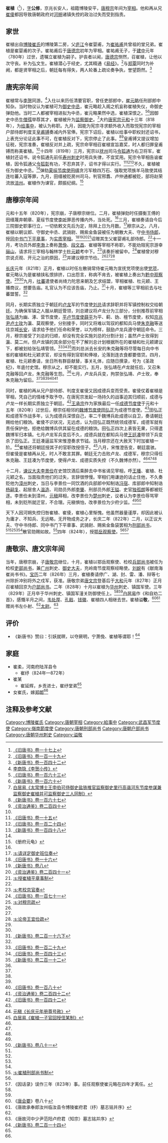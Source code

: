 '''崔植'''（{{bd|772年||829年|3月2日|catIdx=C}}<ref name=BT17-1>[[:s:舊唐書/卷17上|《旧唐书》卷一十七上]]</ref>），[[表字|字]]'''公修'''，京兆长安人，祖籍博陵安平，[[唐穆宗|唐穆宗]]年间为[[宰相|宰相]]。他和再从兄[[崔倰|崔倰]]都因导致唐朝政府对[[河朔|河朔]]诸镇失控的政治过失而受到指责。

== 家世 ==
崔植出自[[博陵崔氏|博陵崔氏]]的博陵第二房，父[[庐江|庐江]]令崔婴甫，为[[崔祐甫|崔祐甫]]共曾祖的堂兄弟。崔植是崔婴甫的次子。崔祐甫后于[[唐德宗|唐德宗]]初年为宰相。崔祐甫无子，于[[建中_(唐朝)|建中]]元年（780年）过世，遗嘱立崔植为嗣子。护丧者以闻，[[唐德宗|唐德宗]]恻然，召崔植，让他以次守丧。补为弘文生。崔植潜心于经史，尤其精通《[[易经|易经]]》。<ref name=BT119>[[:s:舊唐書/卷119|《旧唐书》卷一百一十九]]</ref>与[[郑覃|郑覃]]同时为补阙，都是贤宰相之后，朝廷每有得失，两人轮番上疏论奏争执，誉望蔚然。<ref name=NBT142>[[:s:新唐書/卷142|《新唐书》卷一百四十二]]</ref>

== 唐宪宗年间 ==
崔植常与[[李贺|李贺]]同游。<ref>[[:s:李贺小传|李商隐《李贺小传》]]</ref>入仕以来历任清要官职，曾任吏部郎中，[[崔元略|崔元略]]任刑部郎中知杂。当时物议认为崔植可为[[御史中丞|御史中丞]]，崔元略趁入阁之机妄称崔植失仪，命御史弹劾他。当时二人都被宰相进拟为中丞，崔元略果然中选，崔植深恨之。<ref name=BT163>[[:s:旧唐书/卷163|《旧唐书》卷一百六十三]]</ref><ref name=NBT160>[[:s:新唐书/卷160|《新唐书》卷一百六十]]</ref>因御史中丞[[牛僧孺|牛僧孺]]举荐其才，崔植被升为[[监察御史|监察御史]]。<ref>[[:s:太常博士王申伯可侍御史盐铁推官监察御史里行高谐河东节度参谋兼监察御史崔植并可监察御史三人同制|白居易《太常博士王申伯可侍御史盐铁推官监察御史里行高谐河东节度参谋兼监察御史崔植并可监察御史三人同制》]]</ref>大约[[唐宪宗|唐宪宗]][[元和_(唐朝)|元和]]十三年（818年），为[[给事中|给事中]]，被认为称职。九月，因能为宪宗寻求额外收入而取悦宪宗的宰相户部侍郎判度支[[皇甫镈|皇甫镈]]奏减内外官俸。宪宗下诏后，崔植以给事中职权封还诏书，上表充分论证此事不可，在崔植反对下，宪宗停止了此事。<ref>[[:s:新唐书/卷167|《新唐书》卷一百六十七]]</ref><ref>[[:s:資治通鑑/卷240|《资治通鉴》卷二百四十]]</ref>皇甫镈又提议增加征税，宪宗准奏，崔植反对并上疏，宪宗命宰相召崔植宣旨嘉奖，时人都归罪皇甫镈而称美崔植。<ref name=NBT142/>十四年（819年）三月，宪宗以[[抚州|抚州]]司马[[令狐通|令狐通]]为右卫将军，崔植封还诏书，说令狐通先前任[[寿州_(隋朝)|寿州]][[刺史|刺史]]时用兵失律，不宜奖用。宪宗令宰相告谕崔植，因令狐通父[[令狐彰|令狐彰]]有功，不忍弃其子，诏书才得以实行。<ref>[[:s:旧唐书/卷15|《旧唐书》卷一十五]]</ref><ref>[[:s:旧唐书/卷124|《旧唐书》卷一百二十四]]</ref><ref>[[:s:新唐书/卷148|《新唐书》卷一百四十八]]</ref>不久，崔植被任为御史中丞。<ref name=BT119/>弹劾[[夏绥节度使|夏绥节度使]][[田缙|田缙]]贪污军粮四万石、强取党项族羊马致使其结连吐蕃入寇等罪，九月，田缙被贬房州司马，判官邢翥、卢仲通都被贬，部将赵荣流放[[涪州_(唐朝)|涪州]]。崔植作为谏官，颇振纪纲。<ref name=CFYG>《册府元龟》</ref>

== 唐穆宗年间 ==
元和十五年（820年），宪宗崩，子唐穆宗继位。二月，崔植弹劾时任摄衡王傅的田缙蔑弃朝章、夏绥节度使[[李听|李听]]罪恶传播内外，当处死。<ref name=CFYG/>三月，崔植奏请自今后三院御史职事行立，一切依敕文先后为定，除拜上日为月数。<ref>[[:s:请详定御史班位奏|:s:请详定御史班位奏]]</ref>穆宗从之。八月，崔植以朝议郎、守御史中丞、武骑尉、赐紫金鱼袋被任为朝散大夫、守[[中书侍郎|中书侍郎]]，授[[同中书门下平章事|同中书门下平章事]]，为[[实质宰相|实质宰相]]。<ref name=BT16>[[:s:旧唐书/卷16|《旧唐书》卷一十六]]</ref><ref name=NBT8>[[:s:新唐书/卷8|《新唐书》卷八]]</ref><ref name=ZZTJ241>[[:s:資治通鑑/卷241|《资治通鉴》卷二百四十一]]</ref><ref>[[:s:授崔植平章事制|:s:授崔植平章事制]]</ref>诏赠其生父崔婴甫礼部侍郎。<ref name=BT119/>十一月，考功员外郎[[李渤|李渤]]上奏称[[萧俛|萧俛]]、[[段文昌|段文昌]]、崔植等宰相不称职，不能劝阻宪宗游幸[[骊山|骊山]]，请求将三宰相与翰林学士[[杜元颖|杜元颖]]考中下。<ref>[[:s:考校京官奏|:s:考校京官奏]]</ref>该奏折被留中。<ref name=BT171>[[:s:旧唐书/卷171|《旧唐书》卷一百七十一]]</ref>崔植曾对穆宗说贞观、开元之治的原因，<ref>[[:s:对穆宗疏|:s:对穆宗疏]]</ref>并建议穆宗节俭。<ref name=BT119/><ref name=NBT142/><ref>[[:s:论帝王宜俭疏|:s:论帝王宜俭疏]]</ref>

[[长庆|长庆]]元年（821年）正月，崔植以时任左散骑常侍崔元略为宣抚党项使出使[[党项|党项]]，崔元略认为是崔植挟私恨排挤，口出怨言，称病不肯去，被崔植上奏出为[[黔中观察使|黔中观察使]]。<ref name=BT163/><ref name=NBT160/>九月，[[吐蕃|吐蕃]]遣使者尚绮力陀思来朝及乞求结盟，宰相崔植、杜元颖、王播商议，想要告庙。礼官认为不应该告庙，乃止。<ref>[[:s:新唐书/卷216下|《新唐书》卷二百一十六下]]</ref>十月，崔植等三宰相前去与吐蕃盟誓。<ref name=CFYG/>

同月，长期实质独立于朝廷的[[卢龙|卢龙]]军的节度使[[刘总|刘总]]请求辞职并将军镇控制权交给朝廷。为确保军镇之人服从朝廷管领，刘总建议将卢龙分为三部分，分别推荐前宰相[[张弘靖|张弘靖]]为幽、涿、营节度使，[[平卢节度使|平卢节度使]][[薛平|薛平]]为平、蓟、妫、檀节度使，权知[[京兆尹|京兆尹]][[卢士玫|卢士玫]]为瀛、莫观察使，分别接手，同时又将难以驾驭的都知兵马使[[朱克融|朱克融]]等送往京城[[长安|长安]]，请求给予他们任命和荣誉，以为榜样，鼓励卢龙兵遵守朝廷命令。三月，穆宗接受了刘总的归顺，却没有完全实施刘总的分割计划；虽然卢士玫得到瀛、莫二州，但卢龙镇的其余部分在不了解刘总计划根据所在的崔植和杜元颖建议下，都被划给张弘靖管领。<ref>[[:s:旧唐书/卷129|《旧唐书》卷一百二十九]]</ref><ref>[[:s:旧唐书/卷143|《旧唐书》卷一百四十三]]</ref><ref>[[:s:新唐书/卷212|《新唐书》卷二百一十二]]</ref>而刘总派去长安的朱克融等将尽管每日向中书省的崔植和杜元颖求官，却没有得到官职和俸禄，沦落到连衣食都要借贷。四月，崔植、杜元颖奏请，坐日所有群臣献替，事关礼体，应随日撰录，号为《圣政纪》，年底付史馆。穆宗从之，却不能实行。五月，张弘靖在卢龙就任后，又召朱克融等回卢龙，朱克融等生怨。<ref name=ZZTJ241/>七月，卢龙兵兵变，拘禁张弘靖、卢士玫，奉朱克融为留后。<ref name=BT119/><ref name=NBT142/><ref name=BT16/><ref>[[:s:旧唐书/卷180|《旧唐书》卷一百八十]]</ref><ref name=ZZTJ242>[[:s:資治通鑑/卷242|《资治通鉴》卷二百四十二]]</ref>

同时，崔植的再从兄户部侍郎、判度支崔倰又因成德兵变而受责。崔倰仗着崔植是宰相，凭自己的情绪予取予夺。在唐宪宗发起一场持久的战事迫其归顺前，成德与卢龙一样长期实质独立于朝廷。<ref>[[:s:舊唐書/卷142|《旧唐书》卷一百四十二]]</ref>[[王承宗|王承宗]]作为家族最后一任[[成德节度使|成德节度使]]于元和十五年（820年）过世后，穆宗任相邻的[[魏博节度使|魏博节度使]][[田弘正|田弘正]]为成德节度使。<ref name=ZZTJ241/>田弘正和成德军作战多年，认为成德兵深恨自己，率二千魏博兵赴成德以自卫，奏请朝廷赐给他们粮饷。崔倰不识状况，无远虑，认为田弘正既然统领成德军，成德军就有责任保护他，拒绝给魏博兵供其留在成德的粮饷。田弘正四次上表皆无果，只得遣魏博军归本镇。七月卢龙军兵变后不久，成德兵就在都知兵马使[[王廷凑|王廷凑]]带领下兵变杀了田弘正。王廷凑逼监军宋惟澄奏求节钺。当月穆宗还在大赦天下时加崔植一阶。<ref>[[:s:长庆元年册尊号赦|元稹《长庆元年册尊号赦》]]</ref>崔植还将朝廷授其子的官职改授侄子。<ref>[[:s:崔植一子官回授侄某制|白居易《崔植一子官回授侄某制》]]</ref>八月，宋惟澄告变，朝廷震骇。但崔倰是崔植再从兄，时人不敢言其罪。朝廷无力击败卢龙、成德军，穆宗只得任朱克融、王廷凑为节度使，使得卢龙、成德实质失控（不久魏博亦然）。<ref name=BT119/><ref name=NBT142/><ref name=ZZTJ242/>

十二月，[[谏议大夫|谏议大夫]][[李景俭|李景俭]]在史馆饮酒后乘醉去中书省谒见宰相，呼[[王播|王播]]、崔植、杜元颖之名，当面指责他们的过失，言辞很悖慢。宰相们用谦逊的话止住他，不久奏贬他为[[漳州|漳州]]刺史，当日与李景俭一同饮酒的兵部郎中知制诰[[冯宿|冯宿]]、库部郎中知制诰[[杨嗣复|杨嗣复]]、起居舍人[[温造|温造]]、司勋员外郎[[李肇_(唐朝)|李肇]]、刑部员外郎[[王镒|王镒]]、史官[[独孤朗|独孤朗]]等都被贬逐。李景俭未到漳州，[[元稹|元稹]]拜相，改李景俭为[[楚州|楚州]]刺史，议者认为李景俭辱骂宰相，未到贬所就迁官，不合理。元稹惧怕，改李景俭为少府少监。<ref name=BT171/><ref>[[:s:新唐书/卷81|《新唐书》卷八十一]]</ref>

天下人因河朔失控归咎崔植、崔倰，崔植心里惭愧。他虽然器量谨厚，却因此被认为庸才、不知兵、无远略，无开物成务之才，长庆二年（822年）二月，以正议大夫、守中书侍郎、同中书门下平章事、武骑尉、赐紫金鱼袋罢相为[[刑部尚书|刑部尚书]]，<ref name=BT119/><ref name=BT16/><ref name=NBT8/><ref name=ZZTJ242/>散官勋赐如故。<ref>[[:s:崔植刑部尚书制|:s:崔植刑部尚书制]]</ref>四年（824年），授[[鄂岳观察使|鄂岳观察使]]。<ref name=NBT142/><ref>《因话录》误作三年（823年）事。前任观察使崔元略在四年才离任。</ref>

== 唐敬宗、唐文宗年间 ==
当年，唐穆宗崩，子[[唐敬宗|唐敬宗]]继位，十月，崔植以鄂岳观察使、检校[[兵部尚书|兵部尚书]]被任为检校[[吏部尚书|吏部尚书]]，兼[[广州|广州]]刺史、[[御史大夫|御史大夫]]，充岭南节度观察经略使。[[刘蜕|刘蜕]]有《献南海崔尚书书》。[[宝历_(唐朝)|宝历]]二年（826年）三月，崔植奏请停广、湖、封、雷、潘、辩等七州除折冲别将外之戍军，获准。唐敬宗弟[[唐文宗|唐文宗]]登基后于[[大和_(唐朝)|大和]]元年（827年）正月召崔植回京为[[户部尚书|户部尚书]]。二年（828年）十月以崔植为[[华州|华州]]刺史、镇国军使。三年（829年）正月卒于华州刺史、镇国军潼关防御使任上。<ref name=BT17-1/><ref name=BT119/>[[白居易|白居易]]作《和自劝二首》，感慨半月之间，[[韦处厚|韦处厚]]、[[孔戢|孔戢]]、[[钱徽|钱徽]]、崔植四人相继去世。崔植谥'''敬'''，<ref>《[[唐会要|唐会要]]》卷八十</ref><ref name=CS>《唐故承奉郎汝州临汝县令博陵崔府君（纾）墓志铭并序》</ref>赠尚书左仆射、<ref name=NBT142/>[[太尉|太尉]]。<ref name=LZZ>《唐故河中少尹范阳卢府君（知宗）墓志铭并序》</ref>

== 评价 ==
*《新唐书》赞曰：引妖就暝，以夺厥明，宁萧俛、崔植等谓耶！<ref>[[:s:新唐書/卷214|《新唐书》卷二百一十四]]</ref>

== 家庭 ==
*崔柔，河南府陆浑县令
**崔纾（824年—872年）
*崔某
**崔延辉，乡贡进士，崔纾堂弟<ref name=CS/>
*女崔氏，嫁[[郑朗|郑朗]]<ref name=LZZ/>

== 注释及参考文献 ==
{{reflist|3}}

{{DEFAULTSORT:C}}
[[Category:博陵崔氏|Category:博陵崔氏]]
[[Category:唐朝宰相|Category:唐朝宰相]]
[[Category:給事中|Category:給事中]]
[[Category:武昌军节度使|Category:武昌军节度使]]
[[Category:嶺南節度使|Category:嶺南節度使]]
[[Category:唐朝刑部尚书|Category:唐朝刑部尚书]]
[[Category:唐朝户部尚书|Category:唐朝户部尚书]]
[[Category:唐朝华州刺史|Category:唐朝华州刺史]]
[[Category:谥敬|Category:谥敬]]